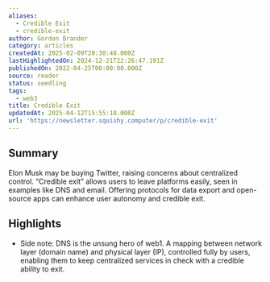 ```yaml
---
aliases:
  - Credible Exit
  - credible-exit
author: Gordon Brander
category: articles
createdAt: 2025-02-09T20:38:48.000Z
lastHighlightedOn: 2024-12-21T22:26:47.191Z
publishedOn: 2022-04-25T00:00:00.000Z
source: reader
status: seedling
tags:
  - web3
title: Credible Exit
updatedAt: 2025-04-12T15:55:18.000Z
url: 'https://newsletter.squishy.computer/p/credible-exit'
---
```

## Summary

Elon Musk may be buying Twitter, raising concerns about centralized control. “Credible exit” allows users to leave platforms easily, seen in examples like DNS and email. Offering protocols for data export and open-source apps can enhance user autonomy and credible exit.

## Highlights

- Side note: DNS is the unsung hero of web1. A mapping between network layer (domain name) and physical layer (IP), controlled fully by users, enabling them to keep centralized services in check with a credible ability to exit.
